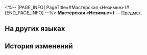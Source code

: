<%-- [PAGE_INFO]
PageTitle=#Мастерская «Незимье» I#
[END_PAGE_INFO] --%>
{{Предмет Инфобокс
|id          = 252379
|Изображение = Предмет Мастерская «Незимье» I.png
|Тип         = 
|Инвентарь   = 
|Редкость    = 5
|Эффект      = 
|Описание    = Соберите набор карточек воспоминаний, чтобы получить усиление.
}}
{{Описание|Ваши воспоминания об Освоении могут стать источником вдохновения для игры.}}
'''Мастерская «Незимье» I''' — [[Предмет]].

==На других языках==
{{На других языках
|en   = Neverwinter Workshop (I)
|zhs  = 机械屋「永动」-Ⅰ
|zht  = 機械屋「永動」-Ⅰ
|ja   = からくり工房「パーペチュアル」-I
|ko   = 기계공방 「영원한 겨울」-Ⅰ
|es   = Taller del Nuncainvierno&nbsp;I
|fr   = Atelier de Sanshiver (I)
|ru   = Мастерская «Незимье» I
|th   = Neverwinter Workshop I
|vi   = Tiệm Cơ Khí Neverwinter-I
|de   = Nimmerwinter-Werkstatt (I)
|id   = "Neverwinter" Workshop I
|pt   = Oficina do Inverno Efêmero (I)
}}

==История изменений==
{{История изменений|3.5}}
